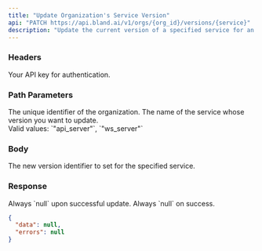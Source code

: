 ```yaml
---
title: "Update Organization's Service Version"  
api: "PATCH https://api.bland.ai/v1/orgs/{org_id}/versions/{service}"  
description: "Update the current version of a specified service for an organization."  
---
```


### Headers

<ParamField header="authorization" type="string" required>  
  Your API key for authentication.  
</ParamField>  

### Path Parameters

<ParamField path="org_id" type="string" required>  
  The unique identifier of the organization.  
</ParamField>  

<ParamField path="service" type="string" required>  
  The name of the service whose version you want to update.  
  <br/>Valid values: `"api_server"`, `"ws_server"`  
</ParamField>  

### Body

<ParamField body="version" type="string" required>  
  The new version identifier to set for the specified service.  
</ParamField>  

### Response

<ResponseField name="data" type="null">  
  Always `null` upon successful update.  
</ResponseField>  

<ResponseField name="errors" type="null">  
  Always `null` on success.  
</ResponseField>  

<ResponseExample>  

```json Response  
{
  "data": null,
  "errors": null
}

```
</ResponseExample> 